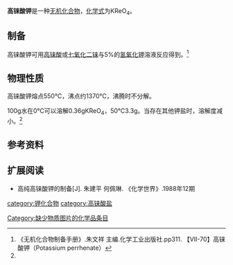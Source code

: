 {{NoteTA
|T=zh-hans:高铼酸盐;zh-tw:過錸酸鹽
|1=zh-hans:高铼酸;zh-tw:過錸酸
}}
{{chembox
| verifiedrevid = 
|   Name = 高铼酸钾
|   ImageFile = Potassium perrhenate.png
|   ImageName = 
|   OtherNames = 偏高铼酸钾
|   IUPACName = 铼(VII)酸钾
| Section1 = {{Chembox Identifiers
|   ChemSpiderID_Ref = {{chemspidercite|correct|chemspider}}
| ChemSpiderID = 
| PubChem = 
| InChI =
| InChIKey =
| SMILES = 
| StdInChI_Ref = {{stdinchicite|correct|chemspider}}
| StdInChI =
| StdInChIKey_Ref = {{stdinchicite|correct|chemspider}}
| StdInChIKey = 
| CASNo = 10466-65-6
| CASNo_Ref = {{cascite|correct|CAS}}
  }}
| Section2 = {{Chembox Properties
|   Formula = KReO<sub>4</sub>
|   MolarMass = 289.305
|   Appearance = 无色固体
|   Density = 
|   MeltingPt = 555℃<ref name=wj>《无机化学丛书》. 第九卷 锰分族 铁系 铂系. 谢高阳 等主编. 科学出版社. 3.13.3 含氧酸及其盐类. P<sub>116</sub></ref>
|   BoilingPt = 约1370℃<ref name=wj />
|   Solubility = 0.034mol/L（20℃）
|   Solvent =
|   SolubleOther = 
  }}
| Section7 = {{Chembox Hazards
|  EUHazardSymbol =
|  RPhrases =
|  SPhrases =
|  FlashPt = 
|  pKa = 
|  pKb = 
|  EUClass =
|  EUIndex = 
|  MainHazards = 
|  NFPA-H = 
|  NFPA-F = 
|  NFPA-R = 
|  NFPA-O = 
|  RSPhrases = 
|  Autoignition = 
|  ExploLimits = 
|  PEL = 
  }}
| Section8 = {{Chembox Related
|   Function = 
|   OtherFunctn = 
|   OtherAnions = [[高锰酸钾|高锰酸钾]]<br />[[高锝酸钾|高锝酸钾]]
|   OtherCations = [[高铼酸钠|高铼酸钠]]<br />[[高铼酸铵|高铼酸铵]]<br />[[高铼酸银|高铼酸银]]
|   OtherCpds = [[七氧化二铼|七氧化二铼]]<br />[[高铼酸|高铼酸]]
  }}
}}
'''高铼酸钾'''是一种[[无机化合物|无机化合物]]，[[化学式|化学式]]为KReO<sub>4</sub>。

==制备==
高铼酸钾可用[[高铼酸|高铼酸]]或[[七氧化二铼|七氧化二铼]]与5%的[[氢氧化钾|氢氧化钾]]溶液反应得到。<ref name=zb>《无机化合物制备手册》.朱文祥 主编.化学工业出版社.pp311. 【Ⅶ-70】高铼酸钾（Potassium perrhenate）</ref>
==物理性质==
高铼酸钾熔点550℃，沸点约1370℃，沸腾时不分解。

100g水在0℃可以溶解0.36gKReO<sub>4</sub>，50℃3.3g。当存在其他钾盐时，溶解度减小。<ref name=zb />
==参考资料==
{{reflist}}
==扩展阅读==
* 高纯高铼酸钾的制备[J]. 朱建平 何佩琳. 《化学世界》.1988年12期

{{高铼酸盐}}

[[category:钾化合物|category:钾化合物]]
[[category:高铼酸盐|category:高铼酸盐]]
[[Category:缺少物质图片的化学品条目|Category:缺少物质图片的化学品条目]]